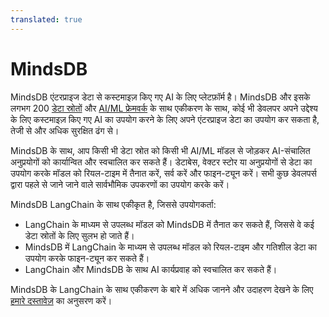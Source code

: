 ```yaml
---
translated: true
---
```


# MindsDB

MindsDB एंटरप्राइज डेटा से कस्टमाइज़ किए गए AI के लिए प्लेटफ़ॉर्म है। MindsDB और इसके लगभग 200 [डेटा स्रोतों](https://docs.mindsdb.com/integrations/data-overview) और [AI/ML फ्रेमवर्क](https://docs.mindsdb.com/integrations/ai-overview) के साथ एकीकरण के साथ, कोई भी डेवलपर अपने उद्देश्य के लिए कस्टमाइज़ किए गए AI का उपयोग करने के लिए अपने एंटरप्राइज डेटा का उपयोग कर सकता है, तेजी से और अधिक सुरक्षित ढंग से।

MindsDB के साथ, आप किसी भी डेटा स्रोत को किसी भी AI/ML मॉडल से जोड़कर AI-संचालित अनुप्रयोगों को कार्यान्वित और स्वचालित कर सकते हैं। डेटाबेस, वेक्टर स्टोर या अनुप्रयोगों से डेटा का उपयोग करके मॉडल को रियल-टाइम में तैनात करें, सर्व करें और फाइन-ट्यून करें। सभी कुछ डेवलपर्स द्वारा पहले से जाने जाने वाले सार्वभौमिक उपकरणों का उपयोग करके करें।

MindsDB LangChain के साथ एकीकृत है, जिससे उपयोगकर्ता:

- LangChain के माध्यम से उपलब्ध मॉडल को MindsDB में तैनात कर सकते हैं, जिससे वे कई डेटा स्रोतों के लिए सुलभ हो जाते हैं।
- MindsDB में LangChain के माध्यम से उपलब्ध मॉडल को रियल-टाइम और गतिशील डेटा का उपयोग करके फाइन-ट्यून कर सकते हैं।
- LangChain और MindsDB के साथ AI कार्यप्रवाह को स्वचालित कर सकते हैं।

MindsDB के LangChain के साथ एकीकरण के बारे में अधिक जानने और उदाहरण देखने के लिए [हमारे दस्तावेज़](https://docs.mindsdb.com/integrations/ai-engines/langchain) का अनुसरण करें।

